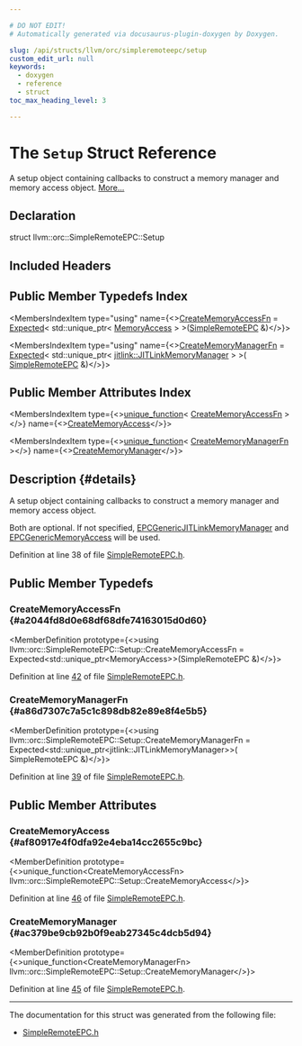 ```yaml
---

# DO NOT EDIT!
# Automatically generated via docusaurus-plugin-doxygen by Doxygen.

slug: /api/structs/llvm/orc/simpleremoteepc/setup
custom_edit_url: null
keywords:
  - doxygen
  - reference
  - struct
toc_max_heading_level: 3

---
```





# The `Setup` Struct Reference

<DoxygenPage pluginConfig={pluginConfig}>

A setup object containing callbacks to construct a memory manager and memory access object. <a href="#details">More...</a>

## Declaration

<CodeBlock>struct llvm::orc::SimpleRemoteEPC::Setup</CodeBlock>

## Included Headers

<IncludesList>
<IncludesListItem
  filePath="llvm/ExecutionEngine/Orc/SimpleRemoteEPC.h"
  permalink="/docs/api/files/include/include/llvm/include/llvm/executionengine/include/llvm/executionengine/orc/simpleremoteepc-h"
  isLocal="true" />
</IncludesList>

## Public Member Typedefs Index

<MembersIndex>

<MembersIndexItem
  type="using"
  name={<><a href="#a2044fd8d0e68df68dfe74163015d0d60">CreateMemoryAccessFn</a> = <a href="/docs/api/classes/llvm/expected">Expected</a>&lt; std::unique&#95;ptr&lt; <a href="/docs/api/classes/llvm/orc/executorprocesscontrol/memoryaccess">MemoryAccess</a> &gt; &gt;(<a href="/docs/api/classes/llvm/orc/simpleremoteepc">SimpleRemoteEPC</a> &amp;)</>}>
</MembersIndexItem>

<MembersIndexItem
  type="using"
  name={<><a href="#a86d7307c7a5c1c898db82e89e8f4e5b5">CreateMemoryManagerFn</a> = <a href="/docs/api/classes/llvm/expected">Expected</a>&lt; std::unique&#95;ptr&lt; <a href="/docs/api/classes/llvm/jitlink/jitlinkmemorymanager">jitlink::JITLinkMemoryManager</a> &gt; &gt;( <a href="/docs/api/classes/llvm/orc/simpleremoteepc">SimpleRemoteEPC</a> &amp;)</>}>
</MembersIndexItem>

</MembersIndex>

## Public Member Attributes Index

<MembersIndex>

<MembersIndexItem
  type={<><a href="/docs/api/classes/llvm/unique-function">unique&#95;function</a>&lt; <a href="#a2044fd8d0e68df68dfe74163015d0d60">CreateMemoryAccessFn</a> &gt;</>}
  name={<><a href="#af80917e4f0dfa92e4eba14cc2655c9bc">CreateMemoryAccess</a></>}>
</MembersIndexItem>

<MembersIndexItem
  type={<><a href="/docs/api/classes/llvm/unique-function">unique&#95;function</a>&lt; <a href="#a86d7307c7a5c1c898db82e89e8f4e5b5">CreateMemoryManagerFn</a> &gt;</>}
  name={<><a href="#ac379be9cb92b0f9eab27345c4dcb5d94">CreateMemoryManager</a></>}>
</MembersIndexItem>

</MembersIndex>

## Description {#details}

A setup object containing callbacks to construct a memory manager and memory access object.

Both are optional. If not specified, <a href="/docs/api/classes/llvm/orc/epcgenericjitlinkmemorymanager">EPCGenericJITLinkMemoryManager</a> and <a href="/docs/api/classes/llvm/orc/epcgenericmemoryaccess">EPCGenericMemoryAccess</a> will be used.

Definition at line 38 of file <a href="/docs/api/files/include/include/llvm/include/llvm/executionengine/include/llvm/executionengine/orc/simpleremoteepc-h">SimpleRemoteEPC.h</a>.

<SectionDefinition>

## Public Member Typedefs

### CreateMemoryAccessFn {#a2044fd8d0e68df68dfe74163015d0d60}

<MemberDefinition
  prototype={<>using llvm::orc::SimpleRemoteEPC::Setup::CreateMemoryAccessFn = 
        Expected&lt;std::unique&#95;ptr&lt;MemoryAccess&gt;&gt;(SimpleRemoteEPC &amp;)</>}>

Definition at line <a href="/docs/api/files/include/include/llvm/include/llvm/executionengine/include/llvm/executionengine/orc/simpleremoteepc-h/#l00042">42</a> of file <a href="/docs/api/files/include/include/llvm/include/llvm/executionengine/include/llvm/executionengine/orc/simpleremoteepc-h">SimpleRemoteEPC.h</a>.
</MemberDefinition>

### CreateMemoryManagerFn {#a86d7307c7a5c1c898db82e89e8f4e5b5}

<MemberDefinition
  prototype={<>using llvm::orc::SimpleRemoteEPC::Setup::CreateMemoryManagerFn = 
        Expected&lt;std::unique&#95;ptr&lt;jitlink::JITLinkMemoryManager&gt;&gt;(
            SimpleRemoteEPC &amp;)</>}>

Definition at line <a href="/docs/api/files/include/include/llvm/include/llvm/executionengine/include/llvm/executionengine/orc/simpleremoteepc-h/#l00039">39</a> of file <a href="/docs/api/files/include/include/llvm/include/llvm/executionengine/include/llvm/executionengine/orc/simpleremoteepc-h">SimpleRemoteEPC.h</a>.
</MemberDefinition>

</SectionDefinition>

<SectionDefinition>

## Public Member Attributes

### CreateMemoryAccess {#af80917e4f0dfa92e4eba14cc2655c9bc}

<MemberDefinition
  prototype={<>unique&#95;function&lt;CreateMemoryAccessFn&gt; llvm::orc::SimpleRemoteEPC::Setup::CreateMemoryAccess</>}>

Definition at line <a href="/docs/api/files/include/include/llvm/include/llvm/executionengine/include/llvm/executionengine/orc/simpleremoteepc-h/#l00046">46</a> of file <a href="/docs/api/files/include/include/llvm/include/llvm/executionengine/include/llvm/executionengine/orc/simpleremoteepc-h">SimpleRemoteEPC.h</a>.
</MemberDefinition>

### CreateMemoryManager {#ac379be9cb92b0f9eab27345c4dcb5d94}

<MemberDefinition
  prototype={<>unique&#95;function&lt;CreateMemoryManagerFn&gt; llvm::orc::SimpleRemoteEPC::Setup::CreateMemoryManager</>}>

Definition at line <a href="/docs/api/files/include/include/llvm/include/llvm/executionengine/include/llvm/executionengine/orc/simpleremoteepc-h/#l00045">45</a> of file <a href="/docs/api/files/include/include/llvm/include/llvm/executionengine/include/llvm/executionengine/orc/simpleremoteepc-h">SimpleRemoteEPC.h</a>.
</MemberDefinition>

</SectionDefinition>

<hr/>

The documentation for this struct was generated from the following file:

<ul>
<li><a href="/docs/api/files/include/include/llvm/include/llvm/executionengine/include/llvm/executionengine/orc/simpleremoteepc-h">SimpleRemoteEPC.h</a></li>
</ul>

</DoxygenPage>
